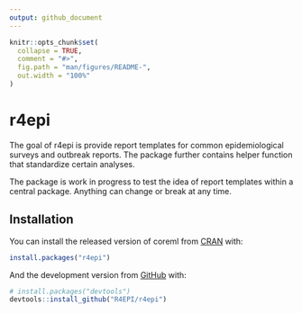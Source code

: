```yaml
---
output: github_document
---
```


<!-- README.md is generated from README.Rmd. Please edit that file -->

```r
knitr::opts_chunk$set(
  collapse = TRUE,
  comment = "#>",
  fig.path = "man/figures/README-",
  out.width = "100%"
)
```
# r4epi

The goal of r4epi is provide report templates for common epidemiological surveys and outbreak reports. The package further contains helper function that standardize certain analyses.

The package is work in progress to test the idea of report templates within a central package. Anything can change or break at any time.

## Installation

You can install the released version of coreml from [CRAN](https://CRAN.R-project.org) with:

``` r
install.packages("r4epi")
```

And the development version from [GitHub](https://github.com/) with:

``` r
# install.packages("devtools")
devtools::install_github("R4EPI/r4epi")
```
